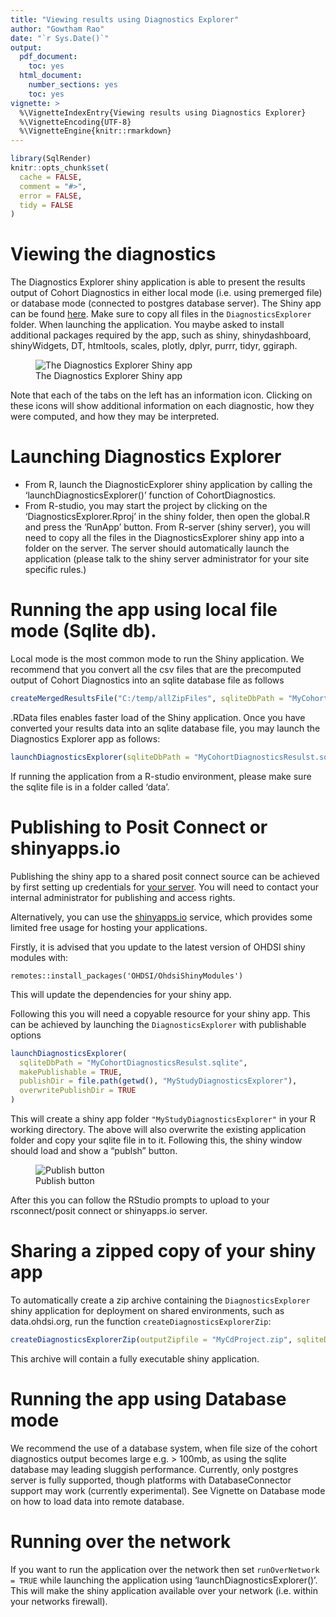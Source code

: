 ```yaml
---
title: "Viewing results using Diagnostics Explorer"
author: "Gowtham Rao"
date: "`r Sys.Date()`"
output:
  pdf_document: 
    toc: yes     
  html_document:
    number_sections: yes
    toc: yes
vignette: >
  %\VignetteIndexEntry{Viewing results using Diagnostics Explorer}
  %\VignetteEncoding{UTF-8}    
  %\VignetteEngine{knitr::rmarkdown}
---
```


```r
library(SqlRender)
knitr::opts_chunk$set(
  cache = FALSE,
  comment = "#>",
  error = FALSE,
  tidy = FALSE
)
```

# Viewing the diagnostics

The Diagnostics Explorer shiny application is able to present the results output of Cohort Diagnostics in either local mode (i.e. using premerged file) or database mode (connected to postgres database server). The Shiny app can be found [here](https://github.com/OHDSI/CohortDiagnostics/tree/master/inst/shiny/DiagnosticsExplorer). Make sure to copy all files in the `DiagnosticsExplorer` folder. When launching the application. You maybe asked to install additional packages required by the app, such as shiny, shinydashboard, shinyWidgets, DT, htmltools, scales, plotly, dplyr, purrr, tidyr, ggiraph.

![The Diagnostics Explorer Shiny app](shiny.png)

Note that each of the tabs on the left has an information icon. Clicking on these icons will show additional information on each diagnostic, how they were computed, and how they may be interpreted.

# Launching Diagnostics Explorer

- From R, launch the DiagnosticExplorer shiny application by calling the 'launchDiagnosticsExplorer()' function of CohortDiagnostics. 
- From R-studio, you may start the project by clicking on the 'DiagnosticsExplorer.Rproj' in the shiny folder, then open the global.R and press the 'RunApp' button.
From R-server (shiny server), you will need to copy all the files in the DiagnosticsExplorer shiny app into a folder on the server. The server should automatically launch the application (please talk to the shiny server administrator for your site specific rules.)


# Running the app using local file mode (Sqlite db).

Local mode is the most common mode to run the Shiny application. We recommend that you convert all the csv files that are the precomputed output of Cohort Diagnostics into an sqlite database file as follows

```r
createMergedResultsFile("C:/temp/allZipFiles", sqliteDbPath = "MyCohortDiagnosticsResulst.sqlite")
```
.RData files enables faster load of the Shiny application. Once you have converted your results data into an sqlite database file, you may launch the Diagnostics Explorer app as follows:

```r
launchDiagnosticsExplorer(sqliteDbPath = "MyCohortDiagnosticsResulst.sqlite")
```
If running the application from a R-studio environment, please make sure the sqlite file is in a folder called 'data'.

# Publishing to Posit Connect or shinyapps.io

Publishing the shiny app to a shared posit connect source can be achieved by first setting up credentials for [your server](https://docs.posit.co/connect/user/connecting/).
You will need to contact your internal administrator for publishing and access rights.

Alternatively, you can use the [shinyapps.io](https://www.shinyapps.io/admin/#/signup) service, which provides some limited free usage for hosting your applications.

Firstly, it is advised that you update to the latest version of OHDSI shiny modules with:

```
remotes::install_packages('OHDSI/OhdsiShinyModules')
```

This will update the dependencies for your shiny app.

Following this you will need a copyable resource for your shiny app.
This can be achieved by launching the `DiagnosticsExplorer` with publishable options

```r
launchDiagnosticsExplorer(
  sqliteDbPath = "MyCohortDiagnosticsResulst.sqlite",
  makePublishable = TRUE,
  publishDir = file.path(getwd(), "MyStudyDiagnosticsExplorer"),
  overwritePublishDir = TRUE
)
```

This will create a shiny app folder `"MyStudyDiagnosticsExplorer"` in your R working directory.
The above will also overwrite the existing application folder and copy your sqlite file in to it.
Following this, the shiny window should load and show a "publsh" button.

![Publish button](publish.png)

After this you can follow the RStudio prompts to upload to your rsconnect/posit connect or shinyapps.io server.

# Sharing a zipped copy of your shiny app

To automatically create a zip archive containing the `DiagnosticsExplorer` shiny application for deployment on shared environments, such as data.ohdsi.org, run the function `createDiagnosticsExplorerZip`:

```r
createDiagnosticsExplorerZip(outputZipfile = "MyCdProject.zip", sqliteDbPath = "MyCohortDiagnosticsResulst.sqlite")
```
This archive will contain a fully executable shiny application.

# Running the app using Database mode

We recommend the use of a database system, when file size of the cohort diagnostics output becomes large e.g. > 100mb, as using the sqlite database may leading sluggish performance. Currently, only postgres server is fully supported, though platforms with DatabaseConnector support may work (currently experimental). See Vignette on Database mode on how to load data into remote database.


# Running over the network
If you want to run the application over the network then set `runOverNetwork = TRUE` while launching the application using 'launchDiagnosticsExplorer()'. This will make the shiny application available over your network (i.e. within your networks firewall).



